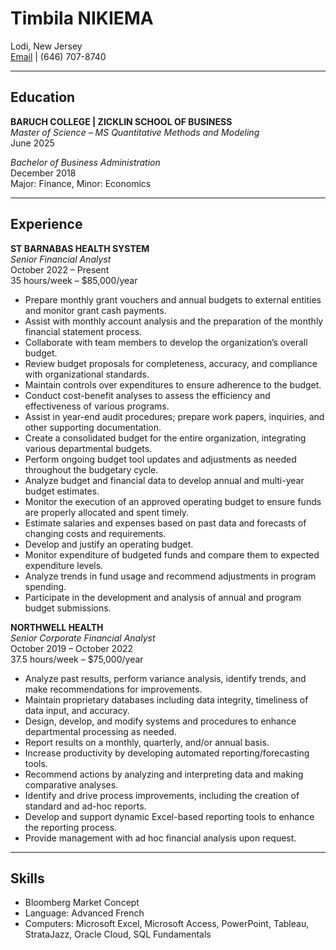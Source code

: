 # Timbila NIKIEMA

Lodi, New Jersey  
[Email](mailto:timbilanikiema@gmail.com) | (646) 707-8740

---

## Education

**BARUCH COLLEGE | ZICKLIN SCHOOL OF BUSINESS**  
*Master of Science – MS Quantitative Methods and Modeling*  
June 2025  

*Bachelor of Business Administration*  
December 2018  
Major: Finance, Minor: Economics

---

## Experience

**ST BARNABAS HEALTH SYSTEM**  
*Senior Financial Analyst*  
October 2022 – Present  
35 hours/week – $85,000/year

- Prepare monthly grant vouchers and annual budgets to external entities and monitor grant cash payments.
- Assist with monthly account analysis and the preparation of the monthly financial statement process.
- Collaborate with team members to develop the organization's overall budget.
- Review budget proposals for completeness, accuracy, and compliance with organizational standards.
- Maintain controls over expenditures to ensure adherence to the budget.
- Conduct cost-benefit analyses to assess the efficiency and effectiveness of various programs.
- Assist in year-end audit procedures; prepare work papers, inquiries, and other supporting documentation.
- Create a consolidated budget for the entire organization, integrating various departmental budgets.
- Perform ongoing budget tool updates and adjustments as needed throughout the budgetary cycle.
- Analyze budget and financial data to develop annual and multi-year budget estimates.
- Monitor the execution of an approved operating budget to ensure funds are properly allocated and spent timely.
- Estimate salaries and expenses based on past data and forecasts of changing costs and requirements.
- Develop and justify an operating budget.
- Monitor expenditure of budgeted funds and compare them to expected expenditure levels.
- Analyze trends in fund usage and recommend adjustments in program spending.
- Participate in the development and analysis of annual and program budget submissions.

**NORTHWELL HEALTH**  
*Senior Corporate Financial Analyst*  
October 2019 – October 2022  
37.5 hours/week – $75,000/year

- Analyze past results, perform variance analysis, identify trends, and make recommendations for improvements.
- Maintain proprietary databases including data integrity, timeliness of data input, and accuracy.
- Design, develop, and modify systems and procedures to enhance departmental processing as needed.
- Report results on a monthly, quarterly, and/or annual basis.
- Increase productivity by developing automated reporting/forecasting tools.
- Recommend actions by analyzing and interpreting data and making comparative analyses.
- Identify and drive process improvements, including the creation of standard and ad-hoc reports.
- Develop and support dynamic Excel-based reporting tools to enhance the reporting process.
- Provide management with ad hoc financial analysis upon request.

---

## Skills

- Bloomberg Market Concept
- Language: Advanced French
- Computers: Microsoft Excel, Microsoft Access, PowerPoint, Tableau, StrataJazz, Oracle Cloud, SQL Fundamentals

